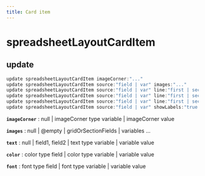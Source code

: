 ```yaml
---
title: Card item
---
```


# spreadsheetLayoutCardItem

## update

```js filename="Terminal" copy
update spreadsheetLayoutCardItem imageCorner:"..."
update spreadsheetLayoutCardItem source:"field | var" images:"..."
update spreadsheetLayoutCardItem source:"field | var" line:"first | second | third | fourth | fifth" segment:"first | middle | caption" text:"..."
update spreadsheetLayoutCardItem source:"field | var" line:"first | second | third | fourth | fifth" segment:"first | middle | caption" color:"..."
update spreadsheetLayoutCardItem source:"field | var" line:"first | second | third | fourth | fifth" segment:"first | middle | caption" font:"..."
update spreadsheetLayoutCardItem source:"field | var" showLabels:"true | false | yes | no"
```

**`imageCorner`**
 : null | imageCorner type variable | imageCorner value

**`images`**
 : null | @empty | gridOrSectionFields | variables ...

**`text`**
 : null | field1, field2 | text type variable | variable value

**`color`**
 : color type field | color type variable | variable value

**`font`**
 : font type field | font type variable | variable value


